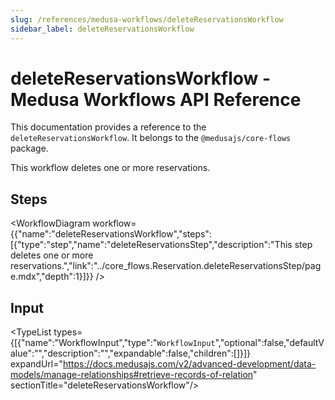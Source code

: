 ```yaml
---
slug: /references/medusa-workflows/deleteReservationsWorkflow
sidebar_label: deleteReservationsWorkflow
---
```



# deleteReservationsWorkflow - Medusa Workflows API Reference

This documentation provides a reference to the `deleteReservationsWorkflow`. It belongs to the `@medusajs/core-flows` package.

This workflow deletes one or more reservations.

## Steps

<WorkflowDiagram workflow={{"name":"deleteReservationsWorkflow","steps":[{"type":"step","name":"deleteReservationsStep","description":"This step deletes one or more reservations.","link":"../core_flows.Reservation.deleteReservationsStep/page.mdx","depth":1}]}} />

## Input

<TypeList types={[{"name":"WorkflowInput","type":"`WorkflowInput`","optional":false,"defaultValue":"","description":"","expandable":false,"children":[]}]} expandUrl="https://docs.medusajs.com/v2/advanced-development/data-models/manage-relationships#retrieve-records-of-relation" sectionTitle="deleteReservationsWorkflow"/>
